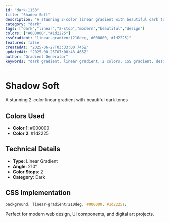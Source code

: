 ```yaml
---
id: "dark-1153"
title: "Shadow Soft"
description: "A stunning 2-color linear gradient with beautiful dark tones"
category: "dark"
tags: ["dark","linear","2-stop","modern","beautiful","design"]
colors: ["#000000","#1d2225"]
cssGradient: "linear-gradient(210deg, #000000, #1d2225)"
featured: false
createdAt: "2025-06-27T03:33:00.745Z"
updatedAt: "2025-08-25T07:08:43.465Z"
author: "Gradient Generator"
keywords: "dark gradient, linear gradient, 2 colors, CSS gradient, design, #000000, #1d2225"
---
```


# Shadow Soft

A stunning 2-color linear gradient with beautiful dark tones

## Colors Used
- **Color 1**: #000000
- **Color 2**: #1d2225

## Technical Details
- **Type**: Linear Gradient
- **Angle**: 210°
- **Color Stops**: 2
- **Category**: Dark

## CSS Implementation
```css
background: linear-gradient(210deg, #000000, #1d2225);
```

Perfect for modern web design, UI components, and digital art projects.
